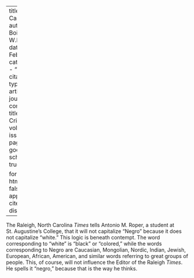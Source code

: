 
---
title: 'That Capital ''N'''
author: Du Bois, W.E.B.
date: Feb. 1930
categories: 
  - ""
citation: 
  type: article-journal
  container-title: The Crisis
  volume: 37
  issue: 2
  page: 63
google-scholar: true

format:
  html:
    toc: false
    appendix-cite-as: display
---


The Raleigh, North Carolina *Times* tells Antonio M. Roper, a student at St. Augustine's College, that it will not capitalize "Negro" because it does not capitalize "white." This logic is beneath contempt. The word corresponding to "white" is "black" or "colored," while the words corresponding to Negro are Caucasian, Mongolian, Nordic, Indian, Jewish, European, African, American, and similar words referring to great groups of people. This, of course, will not influence the Editor of the Raleigh *Times*. He spells it "negro," because that is the way he thinks. 

